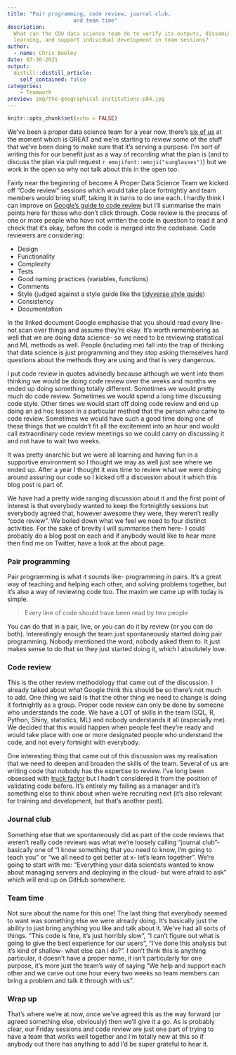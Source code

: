 ```yaml
---
title: "Pair programming, code review, journal club, 
                     and team time"
description:
  What can the CDU data science team do to verify its outputs, disseminate 
  learning, and support individual development in team sessions?
author:
  - name: Chris Beeley
date: 07-30-2021
output:
  distill::distill_article:
    self_contained: false
categories:   
    - Teamwork   
preview: img/the-geographical-institutions-p84.jpg
---
```



```r
knitr::opts_chunk$set(echo = FALSE)
```

We've been a proper data science team for a year now, 
there's [six of us](https://cdu-data-science-team.github.io/team-blog/about.html) 
at the moment which is GREAT and we're starting to review some of the stuff that 
we've been doing to make sure that it's serving a purpose. I'm sort of writing 
this for our benefit just as a way of recording what the plan is (and to discuss 
the plan via pull request `r emojifont::emoji("sunglasses")`) but we work in the 
open so why not talk about this in the open too.

Fairly near the beginning of become A Proper Data Science Team 
we kicked off "Code review" sessions which would take place 
fortnightly and team members would bring stuff, taking it in turns to do one each. I 
hardly think I can improve on [Google's guide to code review](https://google.github.io/eng-practices/review/reviewer/looking-for.html) 
but I'll summarise the main points here for those who don't click through. Code review 
is the process of one or more people who have not written the code in question to 
read it and check that it's okay, before the code is merged into the codebase. Code 
reviewers are considering:

* Design
* Functionality
* Complexity
* Tests
* Good naming practices (variables, functions)
* Comments
* Style (judged against a style guide like the [tidyverse style guide](https://style.tidyverse.org/))
* Consistency
* Documentation

In the linked document Google emphasise that you should read every line- not scan 
over things and assume they're okay. It's worth remembering as well that we are 
doing data science- so we need to be reviewing statistical and ML methods as well. 
People (including me) fall into the trap of thinking that data science is just 
programming and they stop asking themselves hard questions about the methods they 
are using and that is very dangerous.

I put code review in quotes advisedly because although we went into them thinking 
we would be doing code review over the weeks and months we ended up doing something 
totally different. Sometimes we would pretty much do code review. Sometimes we would 
spend a long time discussing code style. Other times we would start off doing code 
review and end up doing an ad hoc lesson in a particular method that the person 
who came to code review. Sometimes we would have such a good time doing one of 
these things that we couldn't fit all the excitement into an hour and would call 
extraordinary code review meetings so we could carry on discussing it and not have to 
wait two weeks. 

It was pretty anarchic but we were all learning and having fun in a supportive 
environment so I thought we may as well just see where we ended up. After a year I 
thought it was time to review what we were doing around assuring our code so I 
kicked off a discussion about it which this blog post is part of. 

We have had a pretty wide ranging discussion about it and the first point of interest 
is that everybody wanted to keep the fortnightly sessions but everybody agreed that, 
however awesome they were, they weren't really "code review". We boiled down what 
we feel we need to four distinct activities. For the sake of brevity I will summarise 
them here- I could probably do a blog post on each and if anybody would like to 
hear more then find me on Twitter, have a look at the about page.

### Pair programming

Pair programming is what it sounds like- programming in pairs. It's a great way of 
teaching and helping each other, and solving problems together, but it's also 
a way of reviewing code too. The maxim we came up with today is simple.

> Every line of code should have been read by two people

You can do that in a pair, live, or you can do it by review (or you can do both). 
Interestingly enough the team just spontaneously started doing pair programming. 
Nobody mentioned the word, nobody asked them to. It just makes sense to do that 
so they just started doing it, which I absolutely love. 

### Code review

This is the other review methodology that came out of the discussion. I already talked 
about what Google think this should be so there's not much to add. One thing we 
said is that the other thing we need to change is doing it fortnightly as a group. Proper code 
review can only be done by someone who understands the code. We have a LOT of skills 
in the team (SQL, R, Python, Shiny, statistics, ML) and nobody understands it all 
(especially me). We decided that this would happen when people feel they're ready and 
would take place with one or more designated people who understand the code, and not 
every fortnight with everybody.

One interesting thing that came out of this discussion was my realisation that we 
need to deepen and broaden the skills of the team. Several of us are writing code 
that nobody has the expertise to review. I've long been obsessed with 
[truck factor](https://en.wikipedia.org/wiki/Bus_factor) but I hadn't considered it 
from the position of validating code before. It's entirely my failing as a manager and 
it's something else to think about when we're recruiting next (it's also relevant 
for training and development, but that's another post).

### Journal club

Something else that we spontaneously did as part of the code reviews that weren't 
really code reviews was what we're loosely calling "journal club"- basically one 
of "I know something that you need to know, I'm going to teach you" or "we all need 
to get better at x- let's learn together". We're going to start with me: 
"Everything your data scientists wanted to know about managing servers and deploying in the cloud- but were afraid to ask" which will end up on GitHub somewhere.

### Team time

Not sure about the name for this one! The last thing that everybody seemed to want 
was something else we were already doing. It's basically just the ability to just 
bring anything you like and talk about it. We've had all sorts of things. "This code 
is fine, it's just horribly slow", "I can't figure out what is going to give the 
best experience for our users", "I've done this analysis but it's kind of shallow- 
what else can I do?". I don't think this is anything particular, it doesn't have a 
proper name, it isn't particularly for one purpose, it's more just the team's way 
of saying "We help and support each other and we carve out one hour every two 
weeks so team members can bring a problem and talk it through with us".

### Wrap up

That's where we're at now, once we've agreed this as the way forward (or agreed 
something else, obviously) then we'll give it a go. As is probably clear, our Friday 
sessions and code review are just one part of trying to have a team that works 
well together and I'm totally new at this so if anybody out there has anything to 
add I'd be super grateful to hear it.
